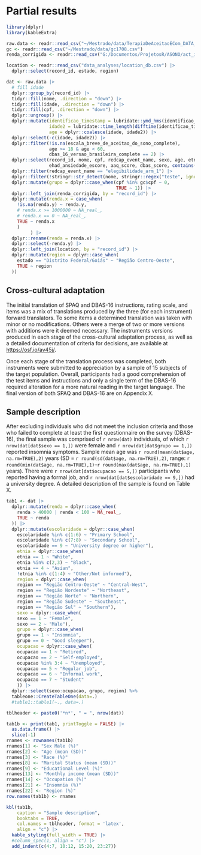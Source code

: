 
# Partial results

```r
library(dplyr)
library(kableExtra)
```

```r
raw.data <- readr::read_csv("~/Mestrado/data/TerapiaDeAceitaoECom_DATA_2022-08-17_1702.csv")
gc <- readr::read_csv("~/Mestrado/data/gc1708.csv")
renda_corrigida <- readr::read_csv("G:/Documentos/ProjetosR/ASONO/act_insonia/dados/renda_corrigida_2610.csv")

location <- readr::read_csv("data_analyses/location_db.csv") |> 
  dplyr::select(record_id, estado, region)

dat <- raw.data |>
  # fill idade
  dplyr::group_by(record_id) |>  
  tidyr::fill(nome, .direction = "down") |>
  tidyr::fill(idade, .direction = "down") |> 
  tidyr::fill(cpf, .direction = "down") |> 
  dplyr::ungroup() |> 
  dplyr::mutate(identificao_timestamp = lubridate::ymd_hms(identificao_timestamp),
                idade2 = lubridate::time_length(difftime(identificao_timestamp, data_nascimento, unit="weeks"), "years"),
                age = dplyr::coalesce(idade, idade2)) |> 
  dplyr::select(-c(idade, idade2)) |> 
  dplyr::filter(!is.na(escala_breve_de_aceitao_do_sono_complete),
                age >= 18 & age < 60,
                dbas_16_versao_brasileira_complete == 2) |> 
  dplyr::select(record_id, nome, cpf, redcap_event_name, sexo, age, etnia, estado_civil, escolaridade, renda, ocupacao, igi_escore, ehad_depressao_escore,
                ehad_ansiedade_escore, aaq_score, dbas_score, contains("spaq_"), ebas_1:ebas_6) |> 
  dplyr::filter(redcap_event_name == "elegibilidade_arm_1") |> 
  dplyr::filter(!stringr::str_detect(nome, stringr::regex("teste", ignore_case = TRUE))) |> 
  dplyr::mutate(grupo = dplyr::case_when(cpf %in% gc$cpf ~ 0,
                                         TRUE ~ 1)) |> 
  dplyr::left_join(renda_corrigida, by = "record_id") |> 
  dplyr::mutate(renda.x = case_when(
    !is.na(renda.y) ~ renda.y,
    # renda.x >= 1000000 ~ NA_real_,
    # renda.x == 0 ~ NA_real_,
    TRUE ~ renda.x
    )
         ) |> 
  dplyr::rename(renda = renda.x) |> 
  dplyr::select(-renda.y) |> 
  dplyr::left_join(location, by = "record_id") |> 
  dplyr::mutate(region = dplyr::case_when(
    estado == "Distrito Federal/Goiás" ~ "Região Centro-Oeste",
    TRUE ~ region
  ))
```


## Cross-cultural adaptation

The initial translation of SPAQ and DBAS-16 instructions, rating scale, and items was a mix of translations produced by the three (for each instrument) forward translators. To some items a determined translation was taken with minor or no modifications. Others were a merge of two or more versions with additions were it deemed necessary. The instruments versions produced in each stage of the cross-cultural adaptation process, as well as a detailed documentation of criteria for decisions, are available at [https://osf.io/av45j/](https://osf.io/av45j/).

Once each stage of the translation process was completed, both instruments were submitted to appreciation by a sample of 15 subjects of the target population. Overall, participants had a good comprehension of the test items and instructions and only a single term of the DBAS-16 required alteration for a more natural reading in the target language. The final version of both SPAQ and DBAS-16 are on Appendix X.

## Sample description

After excluding individuals who did not meet the inclusion criteria and those who failed to complete at least the first questionnaire on the survey (DBAS-16), the final sample was comprised of `r nrow(dat)` individuals, of which `r nrow(dat[dat$sexo == 1,])` were female and `r nrow(dat[dat$grupo == 1,])` reported insomnia symptoms. Sample mean age was `r round(mean(dat$age, na.rm=TRUE),2)` years (SD = `r round(sd(dat$age, na.rm=TRUE),2)`, range: `r round(min(dat$age, na.rm=TRUE),1)`--`r round(max(dat$age, na.rm=TRUE),1)` years). There were `r nrow(dat[dat$ocupacao == 5,])` participants who reported having a formal job, and `r nrow(dat[dat$escolaridade == 9,])` had a university degree. A detailed description of the sample is found on Table X.

```r
tab1 <- dat |> 
  dplyr::mutate(renda = dplyr::case_when(
    renda > 40000 | renda < 100 ~ NA_real_,
    TRUE ~ renda
  )) |> 
  dplyr::mutate(escolaridade = dplyr::case_when(
    escolaridade %in% c(1:6) ~ "Primary School",
    escolaridade %in% c(7:8) ~ "Secondary School",
    escolaridade == 9 ~ "University degree or higher"),
    etnia = dplyr::case_when(
    etnia == 1 ~ "White",
    etnia %in% c(2,3) ~ "Black",
    etnia == 4 ~ "Asian",
    !etnia %in% c(1:4) ~ "Other/Not informed"),
    region = dplyr::case_when(
    region == "Região Centro-Oeste" ~ "Central-West",
    region == "Região Nordeste" ~ "Northeast",
    region == "Região Norte" ~ "Northern",
    region == "Região Sudeste" ~ "Southeast",
    region == "Região Sul" ~ "Southern"),
    sexo = dplyr::case_when(
    sexo == 1 ~ "Female",
    sexo == 2 ~ "Male"),
    grupo = dplyr::case_when(
    grupo == 1 ~ "Insomnia",
    grupo == 0 ~ "Good sleeper"),
    ocupacao = dplyr::case_when(
    ocupacao == 1 ~ "Retired",
    ocupacao == 2 ~ "Self-employed",
    ocupacao %in% 3:4 ~ "Unemployed",
    ocupacao == 5 ~ "Regular job", 
    ocupacao == 6 ~ "Informal work",
    ocupacao == 7 ~ "Student"
    )) |> 
  dplyr::select(sexo:ocupacao, grupo, region) %>%
  tableone::CreateTableOne(data=.) 
  #table1::table1(~., data=.)
```


```r
tblheader <- paste0('*n*', " = ", nrow(dat))

tab1b <- print(tab1, printToggle = FALSE) |> 
  as.data.frame() |> 
  slice(-1)
rnames <- rownames(tab1b)
rnames[1] <- "Sex Male (%)"
rnames[2] <- "Age (mean (SD))"
rnames[3] <- "Race (%)"
rnames[8] <- "Marital Status (mean (SD))"
rnames[9] <- "Educational Level (%)"
rnames[13] <- "Monthly income (mean (SD))"
rnames[14] <- "Occupation (%)"
rnames[21] <- "Insomnia (%)"
rnames[22] <- "Region (%)"
row.names(tab1b) <- rnames

kbl(tab1b,
    caption = "Sample description",
    booktabs = TRUE,
    col.names = tblheader, format = 'latex',
    align = "c") |>
  kable_styling(full_width = TRUE) |>
  #column_spec(1, align = "c") |>
  add_indent(c(4:7, 10:12, 15:20, 23:27))
```




